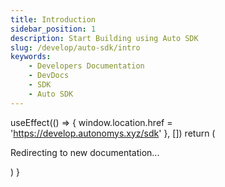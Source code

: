 ```yaml
---
title: Introduction
sidebar_position: 1
description: Start Building using Auto SDK
slug: /develop/auto-sdk/intro
keywords:
    - Developers Documentation
    - DevDocs
    - SDK
    - Auto SDK
---
```



  useEffect(() => {
    window.location.href = 'https://develop.autonomys.xyz/sdk'
  }, [])
  return (
    <p>Redirecting to new documentation...</p>
  )
}